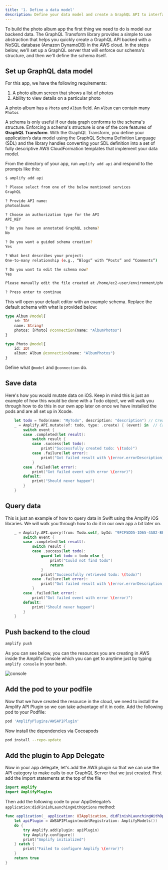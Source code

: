 ```yaml
---
title: '1. Define a data model'
description: Define your data model and create a GraphQL API to interface with your data 
---
```


To build the photo album app the first thing we need to do is model our backend data. The GraphQL Transform library provides a simple to use abstraction that helps you quickly create a GraphQL API backed with a NoSQL database (Amazon DynamoDB) in the AWS cloud. In the steps below, we'll set up a GraphQL server that will enforce our schema's structure, and then we'll define the schema itself.


## Set up GraphQL data model

For this app, we have the following requirements:

1. A photo album screen that shows a list of photos
2. Ability to view details on a particular photo

A photo album has a `Photo` and `Album` field. An `Album` can contain many `Photos`

A schema is only useful if our data graph conforms to the schema's structure. Enforcing a schema's structure is one of the core features of **GraphQL Transform**. With the GraphQL Transform, you define your application’s data model using the GraphQL Schema Definition Language (SDL) and the library handles converting your SDL definition into a set of fully descriptive AWS CloudFormation templates that implement your data model.


From the directory of your app, run `amplify add api` and respond to the prompts like this:

```bash
$ amplify add api 

? Please select from one of the below mentioned services
GraphQL

? Provide API name:
photoalbums

? Choose an authorization type for the API
API_KEY

? Do you have an annotated GraphQL schema? 
No

? Do you want a guided schema creation? 
Yes

? What best describes your project: 
One-to-many relationship (e.g., “Blogs” with “Posts” and “Comments”)

? Do you want to edit the schema now? 
Yes

Please manually edit the file created at /home/ec2-user/environment/photoalbums/amplify/backend/api/photoalbums/schema.graphql

? Press enter to continue
```

This will open your default editor with an example schema. Replace the default schema with what is provided below:

```js:title=amplify/backend/api/photoalbums/schema.graphql
type Album @model{
    id: ID!
    name: String!
    photos: [Photo] @connection(name: "AlbumPhotos")
}

type Photo @model{
    id: ID!
    album: Album @connection(name: "AlbumPhotos")
}
```

Define what `@model` and `@connection` do.

## Save data

Here's how you would mutate data on iOS. Keep in mind this is just an example of how this would be done with a Todo object, we will walk you through how to do this in our own app later on once we have installed the pods and are all set up in Xcode.

```swift
    let todo = Todo(name: "MyTodo", description: "description") // Create an instance of the Model you want to mutate
    _ = Amplify.API.mutate(of: todo, type: .create) { (event) in  // Call Mutate with the model with `create` mutation type. You can also `update` or `delete`
        switch event {
        case .completed(let result):
            switch result {
            case .success(let todo):
                print("Successfully created todo: \(todo)")
            case .failure(let error):
                print("Got failed result with \(error.errorDescription)")
            }
        case .failed(let error):
            print("Got failed event with error \(error)")
        default:
            print("Should never happen")
        }
    }
```

## Query data

This is just an example of how to query data in Swift using the Amplify iOS libraries. We will walk you through how to do it in our own app a bit later on.

```swift
    _ = Amplify.API.query(from: Todo.self, byId: "9FCF5DD5-1D65-4A82-BE76-42CB438607A0") { (event) in
        switch event {
        case .completed(let result):
            switch result {
            case .success(let todo):
                guard let todo = todo else {
                    print("Could not find todo")
                    return
                }
                print("Successfully retrieved todo: \(todo)")
            case .failure(let error):
                print("Got failed result with \(error.errorDescription)")
            }
        case .failed(let error):
            print("Got failed event with error \(error)")
        default:
            print("Should never happen")
        }
    }
```

## Push backend to the cloud

```bash
amplify push
```

As you can see below, you can the resources you are creating in AWS inside the Amplify Console which you can get to anytime just by typing `amplify console` in your bash.

![console](https://miro.medium.com/max/2656/1*7-H3RwNuGSUklmwsSWY30A.png)

## Add the pod to your podfile

Now that we have created the resource in the cloud, we need to install the Amplify API Plugin so we can take advantage of it in code. Add the following pod to your Podfile:

```ruby
pod 'AmplifyPlugins/AWSAPIPlugin'
```
Now install the dependencies via Cocoapods

```bash
pod install --repo-update
```
## Add the plugin to App Delegate 

Now in your app delegate, let's add the AWS plugin  so that we can use the API category to make calls to our GraphQL Server that we just created. First add the import statements at the top of the file

```swift
import Amplify
import AmplifyPlugins
```
Then add the following code to your AppDelegate’s `application:didFinishLaunchingWithOptions` method:

```swift
func application(_ application: UIApplication, didFinishLaunchingWithOptions launchOptions: [UIApplication.LaunchOptionsKey: Any]?) -> Bool {
    let apiPlugin = AWSAPIPlugin(modelRegistration: AmplifyModels())
    do {
        try Amplify.add(plugin: apiPlugin)
        try Amplify.configure()
        print("Amplify initialized")
    } catch {
        print("Failed to configure Amplify \(error)")
    }
    return true
}
```